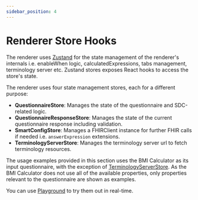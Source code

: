 ```yaml
---
sidebar_position: 4
---
```


# Renderer Store Hooks

The renderer uses [Zustand](https://github.com/pmndrs/zustand) for the state management of the renderer's internals i.e. enableWhen logic, calculatedExpressions, tabs management, terminology server etc.
Zustand stores exposes React hooks to access the store's state.

The renderer uses four state management stores, each for a different purpose:

- **QuestionnaireStore**: Manages the state of the questionnaire and SDC-related logic.
- **QuestionnaireResponseStore**: Manages the state of the current questionnaire response including validation.
- **SmartConfigStore**: Manages a FHIRClient instance for further FHIR calls if needed i.e. `answerExpression` extensions.
- **TerminologyServerStore**: Manages the terminology server url to fetch terminology resources.

The usage examples provided in this section uses the BMI Calculator as its input questionnaire, with the exception of [TerminologyServerStore](/smart-forms/docs/devUsage/storehooks/terminology-server-store).
As the BMI Calculator does not use all of the available properties, only properties relevant to the questionnaire are shown as examples.

You can use [Playground](https://smartforms.csiro.au/playground) to try them out in real-time.
